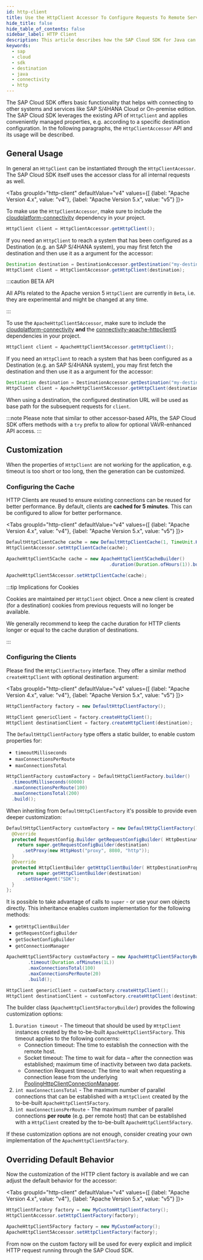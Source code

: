 ```yaml
---
id: http-client
title: Use the HttpClient Accessor To Configure Requests To Remote Services
hide_title: false
hide_table_of_contents: false
sidebar_label: HTTP Client
description: This article describes how the SAP Cloud SDK for Java can be used to prepare instances of HttpClient. This class enables connections to other systems and services like SAP S/4HANA or SAP Business Technology Platform services.
keywords:
  - sap
  - cloud
  - sdk
  - destination
  - java
  - connectivity
  - http
---
```



The SAP Cloud SDK offers basic functionality that helps with connecting to other systems and services like SAP S/4HANA Cloud or On-premise edition.
The SAP Cloud SDK leverages the existing API of `HttpClient` and applies conveniently managed properties, e.g. according to a specific destination configuration.
In the following paragraphs, the `HttpClientAccessor` API and its usage will be described.

## General Usage

In general an `HttpClient` can be instantiated through the `HttpClientAcessor`.
The SAP Cloud SDK itself uses the accessor class for all internal requests as well.

<Tabs 
  groupId="http-client"
  defaultValue="v4"
  values={[
    {label: "Apache Version 4.x", value: "v4"},
    {label: "Apache Version 5.x", value: "v5"}
  ]}>
<TabItem value="v4">

To make use the `HttpClientAccessor`, make sure to include the [cloudplatform-connectivity](https://central.sonatype.com/artifact/com.sap.cloud.sdk.cloudplatform/cloudplatform-connectivity) dependency in your project.

```java
HttpClient client = HttpClientAccessor.getHttpClient();
```

If you need an `HttpClient` to reach a system that has been configured as a Destination (e.g. an SAP S/4HANA system), you may first fetch the destination and then use it as a argument for the accessor:

```java
Destination destination = DestinationAccessor.getDestination("my-destination");
HttpClient client = HttpClientAccessor.getHttpClient(destination);
```

</TabItem>
<TabItem value="v5">

:::caution BETA API

All APIs related to the Apache version 5 `HttpClient` are currently in `Beta`, i.e. they are experimental and might be changed at any time.

:::

To use the `ApacheHttpClient5Accessor`, make sure to include the [cloudplatform-connectivity](https://central.sonatype.com/atifrtifact/com.sap.cloud.sdk.cloudplatform/cloudplatform-connectivity) **and** the [connectivity-apache-httpclient5](https://central.sonatype.com/artifact/com.sap.cloud.sdk.cloudplatform/connectivity-apache-httpclient5) dependencies in your project.

```java
HttpClient client = ApacheHttpClient5Accessor.getHttpClient();
```

If you need an `HttpClient` to reach a system that has been configured as a Destination (e.g. an SAP S/4HANA system), you may first fetch the destination and then use it as a argument for the accessor:

```java
Destination destination = DestinationAccessor.getDestination("my-destination");
HttpClient client = ApacheHttpClient5Accessor.getHttpClient(destination);
```

</TabItem>
</Tabs>

When using a destination, the configured destination URL will be used as base path for the subsequent requests for `client`.

:::note
Please note that similar to other accessor-based APIs, the SAP Cloud SDK offers methods with a `try` prefix to allow for optional VAVR-enhanced API access.
:::

## Customization

When the properties of `HttpClient` are not working for the application, e.g. timeout is too short or too long, then the generation can be customized.

### Configuring the Cache

HTTP Clients are reused to ensure existing connections can be reused for better performance.
By default, clients are **cached for 5 minutes**.
This can be configured to allow for better performance.

<Tabs 
  groupId="http-client"
  defaultValue="v4"
  values={[
    {label: "Apache Version 4.x", value: "v4"},
    {label: "Apache Version 5.x", value: "v5"}
  ]}>
<TabItem value="v4">

```java
DefaultHttpClientCache cache = new DefaultHttpClientCache(1, TimeUnit.HOURS);
HttpClientAccessor.setHttpClientCache(cache);
```

</TabItem>
<TabItem value="v5">

```java
ApacheHttpClient5Cache cache = new ApacheHttpClient5CacheBuilder()
                                      .duration(Duration.ofHours(1)).build();

ApacheHttpClient5Accessor.setHttpClientCache(cache);
```

</TabItem>
</Tabs>

:::tip Implications for Cookies

Cookies are maintained per `HttpClient` object.
Once a new client is created (for a destination) cookies from previous requests will no longer be available.

We generally recommend to keep the cache duration for HTTP clients longer or equal to the cache duration of destinations.

:::

### Configuring the Clients

Please find the `HttpClientFactory` interface.
They offer a similar method `createHttpClient` with optional destination argument:

<Tabs 
  groupId="http-client"
  defaultValue="v4"
  values={[
    {label: "Apache Version 4.x", value: "v4"},
    {label: "Apache Version 5.x", value: "v5"}
  ]}>
<TabItem value="v4">

```java
HttpClientFactory factory = new DefaultHttpClientFactory();

HttpClient genericClient = factory.createHttpClient();
HttpClient destinationClient = factory.createHttpClient(destination);
```

The `DefaultHttpClientFactory` type offers a static builder, to enable custom properties for:

- `timeoutMilliseconds`
- `maxConnectionsPerRoute`
- `maxConnectionsTotal`

```java
HttpClientFactory customFactory = DefaultHttpClientFactory.builder()
  .timeoutMilliseconds(60000)
  .maxConnectionsPerRoute(100)
  .maxConnectionsTotal(200)
  .build();
```

When inheriting from `DefaultHttpClientFactory` it's possible to provide even deeper customization:

```java
DefaultHttpClientFactory customFactory = new DefaultHttpClientFactory() {
  @Override
  protected RequestConfig.Builder getRequestConfigBuilder( HttpDestinationProperties destination ) {
    return super.getRequestConfigBuilder(destination)
      .setProxy(new HttpHost("proxy", 8080, "http"));
  }
  @Override
  protected HttpClientBuilder getHttpClientBuilder( HttpDestinationProperties destination ) {
    return super.getHttpClientBuilder(destination)
      .setUserAgent("SDK");
  }
};
```

It is possible to take advantage of calls to `super` - or use your own objects directly.
This inheritance enables custom implementation for the following methods:

- `getHttpClientBuilder`
- `getRequestConfigBuilder`
- `getSocketConfigBuilder`
- `getConnectionManager`

</TabItem>
<TabItem value="v5">

```java
ApacheHttpClient5Factory customFactory = new ApacheHttpClient5FactoryBuilder()
        .timeout(Duration.ofMinutes(1L))
        .maxConnectionsTotal(100)
        .maxConnectionsPerRoute(20)
        .build();

HttpClient genericClient = customFactory.createHttpClient();
HttpClient destinationClient = customFactory.createHttpClient(destination);
```

The builder class (`ApacheHttpClient5FactoryBuilder`) provides the following customization options:

1. `Duration timeout` - The timeout that should be used by `HttpClient` instances created by the to-be-built `ApacheHttpClient5Factory`.
   This timeout applies to the following concerns:
   - Connection timeout: The time to establish the connection with the remote host.
   - Socket timeout: The time to wait for data – after the connection was established; maximum time of inactivity between two data packets.
   - Connection Request timeout: The time to wait when requesting a connection lease from the underlying [PoolingHttpClientConnectionManager](https://hc.apache.org/httpcomponents-client-5.1.x/current/httpclient5/apidocs/org/apache/hc/client5/http/impl/io/PoolingHttpClientConnectionManager.html).
2. `int maxConnectionsTotal` - The maximum number of parallel connections that can be established with a `HttpClient` created by the to-be-built `ApacheHttpClient5Factory`.
3. `int maxConnectionsPerRoute` - The maximum number of parallel connections **per route** (e.g. per remote host) that can be established with a `HttpClient` created by the to-be-built `ApacheHttpClient5Factory`.

If these customization options are not enough, consider creating your own implementation of the `ApacheHttpClient5Factory`.

</TabItem>
</Tabs>

## Overriding Default Behavior

Now the customization of the HTTP client factory is available and we can adjust the default behavior for the accessor:

<Tabs 
  groupId="http-client"
  defaultValue="v4"
  values={[
    {label: "Apache Version 4.x", value: "v4"},
    {label: "Apache Version 5.x", value: "v5"}
  ]}>
<TabItem value="v4">

```java
HttpClientFactory factory = new MyCustomHttpClientFactory();
HttpClientAccessor.setHttpClientFactory(factory);
```

</TabItem>
<TabItem value="v5">

```java
ApacheHttpClient5Factory factory = new MyCustomFactory();
ApacheHttpClient5Accessor.setHttpClientFactory(factory);
```

</TabItem>
</Tabs>

From now on the custom factory will be used for every explicit and implicit HTTP request running through the SAP Cloud SDK.

